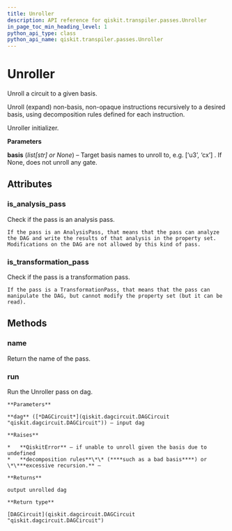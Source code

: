 ```yaml
---
title: Unroller
description: API reference for qiskit.transpiler.passes.Unroller
in_page_toc_min_heading_level: 1
python_api_type: class
python_api_name: qiskit.transpiler.passes.Unroller
---
```


# Unroller

<Class id="qiskit.transpiler.passes.Unroller" isDedicatedPage={true} github="https://github.com/qiskit/qiskit/tree/stable/0.14/qiskit/transpiler/passes/basis/unroller.py" signature="Unroller(*args, **kwargs)" modifiers="class">
  Unroll a circuit to a given basis.

  Unroll (expand) non-basis, non-opaque instructions recursively to a desired basis, using decomposition rules defined for each instruction.

  Unroller initializer.

  **Parameters**

  **basis** (*list\[str] or None*) – Target basis names to unroll to, e.g. \[‘u3’, ‘cx’] . If None, does not unroll any gate.

  ## Attributes

  <span id="unroller-is-analysis-pass" />

  ### is\_analysis\_pass

  <Attribute id="qiskit.transpiler.passes.Unroller.is_analysis_pass">
    Check if the pass is an analysis pass.

    If the pass is an AnalysisPass, that means that the pass can analyze the DAG and write the results of that analysis in the property set. Modifications on the DAG are not allowed by this kind of pass.
  </Attribute>

  <span id="unroller-is-transformation-pass" />

  ### is\_transformation\_pass

  <Attribute id="qiskit.transpiler.passes.Unroller.is_transformation_pass">
    Check if the pass is a transformation pass.

    If the pass is a TransformationPass, that means that the pass can manipulate the DAG, but cannot modify the property set (but it can be read).
  </Attribute>

  ## Methods

  <span id="unroller-name" />

  ### name

  <Function id="qiskit.transpiler.passes.Unroller.name" signature="Unroller.name()">
    Return the name of the pass.
  </Function>

  <span id="unroller-run" />

  ### run

  <Function id="qiskit.transpiler.passes.Unroller.run" signature="Unroller.run(dag)">
    Run the Unroller pass on dag.

    **Parameters**

    **dag** ([*DAGCircuit*](qiskit.dagcircuit.DAGCircuit "qiskit.dagcircuit.DAGCircuit")) – input dag

    **Raises**

    *   **QiskitError** – if unable to unroll given the basis due to undefined
    *   **decomposition rules**\*\* (****such as a bad basis****) or \*\***excessive recursion.** –

    **Returns**

    output unrolled dag

    **Return type**

    [DAGCircuit](qiskit.dagcircuit.DAGCircuit "qiskit.dagcircuit.DAGCircuit")
  </Function>
</Class>

